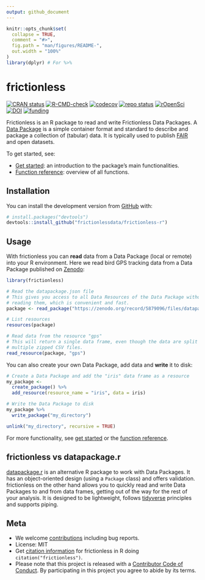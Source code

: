 ```yaml
---
output: github_document
---
```


<!-- README.md is generated from README.Rmd. Please edit that file -->

```r
knitr::opts_chunk$set(
  collapse = TRUE,
  comment = "#>",
  fig.path = "man/figures/README-",
  out.width = "100%"
)
library(dplyr) # For %>%
```

# frictionless

<!-- badges: start -->
[![CRAN status](https://www.r-pkg.org/badges/version/frictionless)](https://CRAN.R-project.org/package=frictionless)
[![R-CMD-check](https://github.com/frictionlessdata/frictionless-r/workflows/R-CMD-check/badge.svg)](https://github.com/frictionlessdata/frictionless-r/actions)
[![codecov](https://codecov.io/gh/frictionlessdata/frictionless-r/branch/main/graph/badge.svg?token=bKtiHW21K0)](https://codecov.io/gh/frictionlessdata/frictionless-r)
[![repo status](https://www.repostatus.org/badges/latest/active.svg)](https://www.repostatus.org/#active)
[![rOpenSci](https://badges.ropensci.org/495_status.svg)](https://github.com/ropensci/software-review/issues/495)
[![DOI](https://zenodo.org/badge/DOI/10.5281/zenodo.5815355.svg)](https://doi.org/10.5281/zenodo.5815355)
[![funding](https://img.shields.io/static/v1?label=funded+by&message=FWO+for+lifewatch.be&labelColor=1a4e8a&color=f15922)](https://lifewatch.be/)
<!-- badges: end -->

Frictionless is an R package to read and write Frictionless Data Packages. A [Data Package](https://specs.frictionlessdata.io/data-package/) is a simple container format and standard to describe and package a collection of (tabular) data. It is typically used to publish [FAIR](https://www.go-fair.org/fair-principles/) and open datasets.

To get started, see:

- [Get started](https://docs.ropensci.org/frictionless/articles/frictionless.html): an introduction to the package's main functionalities.
- [Function reference](https://docs.ropensci.org/frictionless/reference/index.html): overview of all functions.

## Installation

You can install the development version from [GitHub](https://github.com/frictionlessdata/frictionless-r) with:

``` r
# install.packages("devtools")
devtools::install_github("frictionlessdata/frictionless-r")
```

## Usage

With frictionless you can **read** data from a Data Package (local or remote) into your R environment. Here we read bird GPS tracking data from a Data Package published on [Zenodo](https://doi.org/10.5281/zenodo.5879096):

```r
library(frictionless)

# Read the datapackage.json file
# This gives you access to all Data Resources of the Data Package without 
# reading them, which is convenient and fast.
package <- read_package("https://zenodo.org/record/5879096/files/datapackage.json")

# List resources
resources(package)

# Read data from the resource "gps"
# This will return a single data frame, even though the data are split over 
# multiple zipped CSV files.
read_resource(package, "gps")
```

You can also create your own Data Package, add data and **write** it to disk:

```r
# Create a Data Package and add the "iris" data frame as a resource
my_package <-
  create_package() %>%
  add_resource(resource_name = "iris", data = iris)

# Write the Data Package to disk
my_package %>%
  write_package("my_directory")
```

```r
unlink("my_directory", recursive = TRUE)
```

For more functionality, see [get started](https://docs.ropensci.org/frictionless/articles/frictionless.html) or the [function reference](https://docs.ropensci.org/frictionless/reference/index.html).

## frictionless vs datapackage.r

[datapackage.r](https://cran.r-project.org/web/packages/datapackage.r/) is an alternative R package to work with Data Packages. It has an object-oriented design (using a `Package` class) and offers validation. frictionless on the other hand allows you to quickly read and write Data Packages to and from data frames, getting out of the way for the rest of your analysis. It is designed to be lightweight, follows [tidyverse](https://www.tidyverse.org/) principles and supports piping.

## Meta

- We welcome [contributions](https://docs.ropensci.org/frictionless/CONTRIBUTING.html) including bug reports.
- License: MIT
- Get [citation information](https://docs.ropensci.org/frictionless/authors.html#citation) for frictionless in R doing `citation("frictionless")`.
- Please note that this project is released with a [Contributor Code of Conduct](https://frictionlessdata.io/work-with-us/code-of-conduct/). By participating in this project you agree to abide by its terms.
